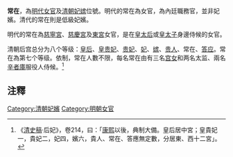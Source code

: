 '''常在'''，為[[明代|明代]][[女官|女官]]及[[清朝|清朝]][[妃嫔|妃嫔]]位號。明代的常在為女官，為內廷職務官，並非妃嬪。清代的常在則是低級妃嬪。

明代的常在為[[慈寧宮|慈寧宮]]、[[慈慶宮|慈慶宮]]及[[東宮|東宮]]女官，是在[[皇太后|皇太后]]或[[皇太子|皇太子]]身邊侍候的女官。

清朝后宫总分为八个等级：[[皇后|皇后]]、[[皇贵妃|皇贵妃]]、[[贵妃|贵妃]]、[[妃|妃]]、[[嫔|嫔]]、[[贵人|贵人]]、常在、[[答应|答应]]。常在為第七个等级。依制，常在人數不限，每名常在由有三名[[宫女|宫女]]和两名太监、兩名[[辛者庫|辛者庫]]服役人侍候。<ref>《[[清史稿|清史稿]]‧后妃》，卷214，曰：「[[康熙帝|康熙]]以後，典制大備。皇后居中宮；皇貴妃一，貴妃二，妃四，嬪六，貴人、常在、答應無定數，分居東、西十二宮」。</ref>

==注釋==
<references/>


{{China-hist-stub}}
[[Category:清朝妃嬪|Category:清朝妃嬪]]
[[Category:明朝女官|Category:明朝女官]]